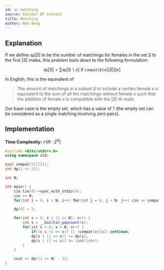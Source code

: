 ```yaml
---
id: ac-matching
source: AtCoder DP Contest
title: Matching
author: Neo Wang
---
```


## Explanation

If we define $\texttt{dp}[S]$ to be the number of matchings for females in the set
$S$ to the first $|S|$ males, this problem boils down to the following
formulation:

$$
\texttt{dp}[S] = \sum \texttt{dp}[S\backslash x]\: \text{if}\:  \texttt{compatible}[|S|][x]
$$

In English, this is the equivalent of

> The amount of matchings in a subset $S$ to include a certain female $x$ is
> equivalent to the sum of all the matchings without female $x$ such that the
> addition of female $x$ is compatible with the $|S|$-th male.

Our base case is the empty set, which has a value of $1$ (the empty set can be
considered as a single matching involving zero pairs).

## Implementation

**Time Complexity:** $\mathcal{O}(N\cdot 2^N)$

```cpp
#include <bits/stdc++.h>
using namespace std;

bool compat[21][21];
int dp[1 << 21];

int N;

int main() {
	cin.tie(0)->sync_with_stdio(0);
	cin >> N;
	for(int i = 0; i < N; i++) for(int j = 0; j < N; j++) cin >> compat[i][j];

	dp[0] = 1;

	for(int s = 0; s < (1 << N); s++) {
		int v = __builtin_popcount(s);
		for(int x = 0; x < N; x++) {
			if((s & (1 << x)) || !compat[v][x]) continue;
			dp[s | (1 << x)] += dp[s];
			dp[s | (1 << x)] %= (int)1e9+7;
		}
	}

   	cout << dp[(1 << N) - 1];
}
```
